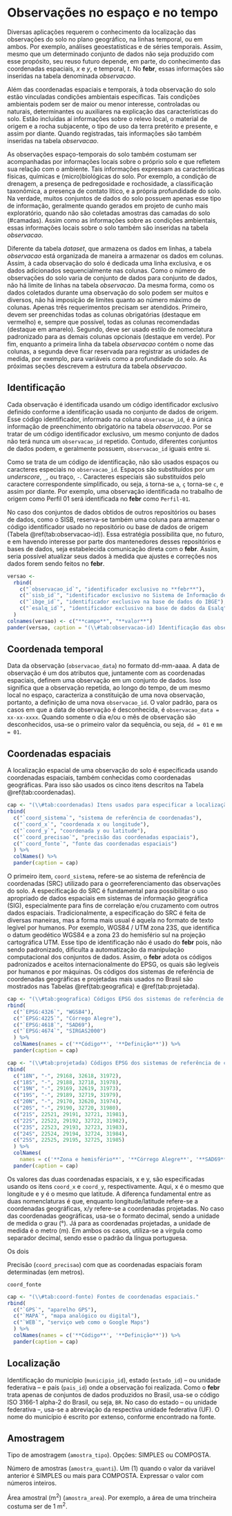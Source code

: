 # Observações no espaço e no tempo

Diversas aplicações requerem o conhecimento da localização das observações do solo no plano geográfico, na
linhas temporal, ou em ambos. Por exemplo, análises geoestatísticas e de séries temporais. Assim, mesmo que um
determinado conjunto de dados não seja produzido com esse propósito, seu reuso futuro depende, em parte, do 
conhecimento das coordenadas espaciais, *x* e *y*, e temporal, *t*. No **febr**, essas informações são 
inseridas na tabela denominada *observacao*.

Além das coordenadas espaciais e temporais, à toda observação do solo estão vinculadas condições ambientais 
específicas. Tais condições ambientais podem ser de maior ou menor interesse, controladas ou naturais, 
determinantes ou auxiliares na explicação das características do solo. Estão incluídas aí informações sobre o 
relevo local, o material de origem e a rocha subjacente, o tipo de uso da terra pretérito e presente, e assim 
por diante. Quando registradas, tais informações são também inseridas na tabela *observacao*.

As observações espaço-temporais do solo também costumam ser acompanhadas por informações locais sobre o 
próprio solo e que refletem sua relação com o ambiente. Tais informações expressam as características físicas,
químicas e (micro)biológicas do solo. Por exemplo, a condição de drenagem, a presença de pedregosidade e
rochosidade, a classificação taxonômica, a presença de contato lítico, e a própria profundidade do solo. Na
verdade, muitos conjuntos de dados do solo possuem apenas esse tipo de informação, geralmente quando gerados
em projeto de cunho mais exploratório, quando não são coletadas amostras das camadas do solo (#camadas). Assim 
como as informações sobre as condições ambientais, essas informações locais sobre o solo também são inseridas 
na tabela *observacao*.

Diferente da tabela *dataset*, que armazena os dados em linhas, a tabela *observacao* está organizada de 
maneira a armazenar os dados em colunas. Assim, à cada observação do solo é dedicada uma linha exclusiva, e os
dados adicionados sequencialmente nas colunas. Como o número de observações do solo varia de conjunto de dados
para conjunto de dados, não há limite de linhas na tabela *observacao*. Da mesma forma, como os dados coletados
durante uma observação do solo podem ser muitos e diversos, não há imposição de limites quanto ao número máximo
de colunas. Apenas três requerimentos precisam ser atendidos. Primeiro, devem ser preenchidas todas as colunas
obrigatórias (destaque em vermelho) e, sempre que possível, todas as colunas recomendadas (destaque em 
amarelo). Segundo, deve ser usado estilo de nomeclatura padronizado para as demais colunas opcionais (destaque
em verde). Por fim, enquanto a primeira linha da tabela *observacao* contém o nome das colunas, a segunda deve
ficar reservada para registrar as unidades de medida, por exemplo, para variáveis como a profundidade do solo.
As próximas seções descrevem a estrutura da tabela *observacao*.

## Identificação

Cada observação é identificada usando um código identificador exclusivo definido conforme a identificação usada no conjunto de dados de origem. Esse código identificador, informado na coluna `observacao_id`, é a única informação de preenchimento obrigatório na tabela *observacao*. Por se tratar de um código identificador exclusivo, um mesmo conjunto de dados não terá nunca um `observacao_id` repetido. Contudo, diferentes conjuntos de dados podem, e geralmente possuem, `observacao_id` iguais entre si.

Como se trata de um código de identificação, não são usados espaços ou caracteres especiais no `observacao_id`. Espaços são substituídos por um *underscore*, `_`, ou traço, `-`. Caracteres especiais são substituídos pelo caractere correspondente simplificado, ou seja, `á` torna-se `a`, `ç` torna-se `c`, e assim por diante. Por  exemplo, uma observação identificada no trabalho de origem como Perfil 01 será identificada no **febr** como `Perfil-01`.

No caso dos conjuntos de dados obtidos de outros repositórios ou bases de dados, como o SISB, reserva-se também uma coluna para armazenar o código identificador usado no repositório ou base de dados de origem (Tabela \@ref(tab:observacao-id)). Essa estratégia possibilita que, no futuro, e em havendo interesse por parte dos mantenedores desses repositórios e bases de dados, seja estabelecida comunicação direta com o **febr**. Assim, seria possível atualizar seus dados à medida que ajustes e correções nos dados forem sendo feitos no **febr**.

```r
versao <- 
  rbind(
    c("`observacao_id`", "identificador exclusivo no **febr**"),
    c("`sisb_id`", "identificador exclusivo no Sistema de Informação de Solos Brasileiros"),
    c("`ibge_id`", "identificador exclusivo na base de dados do IBGE"),
    c("`esalq_id`", "identificador exclusivo na base de dados da Esalq")
  )
colnames(versao) <- c("**campo**", "**valor**")
pander(versao, caption = "(\\#tab:observacao-id) Identificação das observações do solo.")
```

## Coordenada temporal

Data da observação (`observacao_data`) no formato dd-mm-aaaa. A data de observação é um dos atributos que,
juntamente com as
coordenadas espaciais, definem uma observação em um conjunto de dados. Isso significa que a observação 
repetida, ao longo do tempo, de um mesmo local no espaço, caracteriza a constituição de uma nova observação,
portanto, a definição de uma nova `observacao_id`. O valor padrão, para os casos em que a data de observação é
desconhecida, é `observacao_data = xx-xx-xxxx`. Quando somente o dia e/ou o mês de observação são 
desconhecidos, usa-se o primeiro valor da sequência, ou seja, `dd = 01` e `mm = 01`.

## Coordenadas espaciais {#coordenadas}

A localização espacial de uma observação do solo é especificada usando coordenadas espaciais, também 
conhecidas como coordenadas geográficas. Para isso são usados os cinco itens descritos na Tabela 
\@ref(tab:coordenadas). 

```r
cap <- "(\\#tab:coordenadas) Itens usados para especificar a localização espacial das observações do solo."
rbind(
  c("`coord_sistema`", "sistema de referência de coordenadas"),
  c("`coord_x`", "coordenada x ou longitude"),
  c("`coord_y`", "coordenada y ou latitude"),
  c("`coord_precisao`", "precisão das coordenadas espaciais"),
  c("`coord_fonte`", "fonte das coordenadas espaciais")
  ) %>% 
  colNames() %>% 
  pander(caption = cap)
```

O primeiro item, `coord_sistema`, refere-se ao sistema de referência de coordenadas (SRC) utilizado para o
georreferenciamento das observações do solo. A especificação do SRC é fundamental para possibilitar o uso
apropriado de dados espaciais em sistemas de informação geográfica (SIG), especialmente para fins de correlação
e/ou cruzamento com outros dados espaciais. Tradicionalmente, a especificação do SRC é feita de diversas 
maneiras, mas a forma mais usual é aquela no formato de texto legível por humanos. Por exemplo, WGS84 / UTM
zona 23S, que identifica o datum geodético WGS84 e a zona 23 do hemisfério sul na projeção cartográfica UTM.
Esse tipo de identificação não é usado do **febr** pois, não sendo padronizado, dificulta a automatização da
manipulação computacional dos conjuntos de dados. Assim, o **febr** adota os códigos padronizados e aceitos
internacionalmente do EPSG, os quais são legíveis por humanos e por máquinas. Os códigos dos sistemas de 
referência de coordenadas geográficas e projetadas mais usados no Brasil são mostrados nas Tabelas
\@ref(tab:geografica) e \@ref(tab:projetada).

```r
cap <- "(\\#tab:geografica) Códigos EPSG dos sistemas de referência de coordenadas geográficas para o Brasil."
rbind(
  c("`EPSG:4326`", "WGS84"),
  c("`EPSG:4225`", "Córrego Alegre"),
  c("`EPSG:4618`", "SAD69"),
  c("`EPSG:4674`", "SIRGAS2000")
  ) %>% 
  colNames(names = c('**Código**', '**Definição**')) %>% 
  pander(caption = cap)
```

```r
cap <- "(\\#tab:projetada) Códigos EPSG dos sistemas de referência de coordenadas projetadas para o Brasil."
rbind(
  c("18N", "-", 29168, 32618, 31972),
  c("18S", "-", 29188, 32718, 31978),
  c("19N", "-", 29169, 32619, 31973),
  c("19S", "-", 29189, 32719, 31979),
  c("20N", "-", 29170, 32620, 31974),
  c("20S", "-", 29190, 32720, 31980),
  c("21S", 22521, 29191, 32721, 31981),
  c("22S", 22522, 29192, 32722, 31982),
  c("23S", 22523, 29193, 32723, 31983),
  c("24S", 22524, 29194, 32724, 31984),
  c("25S", 22525, 29195, 32725, 31985)
  ) %>% 
  colNames(
    names = c('**Zona e hemisfério**', '**Córrego Alegre**', '**SAD69**', '**WGS84**', '**SIRGAS2000**')) %>% 
  pander(caption = cap)
```

Os valores das duas coordenadas espaciais, x e y, são especificadas usando os itens `coord_x` e `coord_y`,
respectivamente. Aqui, x é o mesmo que longitude e y é o mesmo que latitude. A diferença fundamental entre as
duas nomenclaturas é que, enquanto longitude/latitude refere-se a coordenadas geográficas, x/y refere-se a
coordenadas projetadas. No caso das coordenadas geográficas, usa-se o formato decimal, sendo a unidade de 
medida o grau (°). Já para as coordenadas projetadas, a unidade de medida é o metro (m). Em ambos os casos, 
utiliza-se a vírgula como separador decimal, sendo esse o padrão da língua portuguesa.

Os dois 

Precisão (`coord_precisao`) com que as coordenadas espaciais foram determinadas (em metros).

`coord_fonte`

```r
cap <- "(\\#tab:coord-fonte) Fontes de coordenadas espaciais."
rbind(
  c("`GPS`", "aparelho GPS"),
  c("`MAPA`", "mapa analógico ou digital"),
  c("`WEB`", "serviço web como o Google Maps")
  ) %>% 
  colNames(names = c('**Código**', '**Definição**')) %>% 
  pander(caption = cap)
```


## Localização

Identificação do município (`municipio_id`), estado (`estado_id`) -- ou unidade federativa -- e país 
(`pais_id`) onde a observação foi realizada. Como o **febr**  trata apenas de conjuntos de dados produzidos no
Brasil, usa-se o código ISO 3166-1 alpha-2 do Brasil, ou seja, `BR`. No caso do estado -- ou unidade 
federativa --, usa-se a abreviação da respectiva unidade federativa (UF). O nome do município é escrito por
extenso, conforme encontrado na fonte.

## Amostragem

Tipo de amostragem (`amostra_tipo`). Opções: SIMPLES ou COMPOSTA.

Número de amostras (`amostra_quanti`). Um (1) quando o valor da variável anterior é SIMPLES ou mais para COMPOSTA. Expressar o valor com números inteiros.

Área amostral (m^2^) (`amostra_area`). Por exemplo, a área de uma trincheira costuma ser de 1 m^2^.

<!-- ## `taxon_<sistema>_<ano>`

Identificação do sistema de classificação -- taxonomia -- utilizado para classificar a observação do solo,
incluindo nome e ano, bem a classificação -- táxon -- atribuída à observação, incluíndo nome e sigla. Tanto o
nome como o ano de publicação do sistema de classificação utilizado auxilia na verificação de possíveis
inconsistências na classificação da observação e no processo de harmonização dos dados. O nome da 
classificação atribuída à observação do solo deve ser escrito por extenso, mantendo quaisquer espaços e
caracteres especiais presentes, prefere

Código     | Sistema taxonômico
---------- | -------------------------------------------
fao-unesco | Legend of the World Soil Map
fao-wrb    | World Reference Base for Soil Resources
sibcs      | Sistema Brasileiro de Classificação do Solo
st         | Soil Taxonomy
usc        | Universal Soil Classification

Para os conjuntos de dados que incluem observações do solo classificadas usando dois ou mais sistemas de
classificação, ou diferentes versões do mesmo sistema de classificação, insere-se tantas colunas quantas
forem necessárias.
 -->
